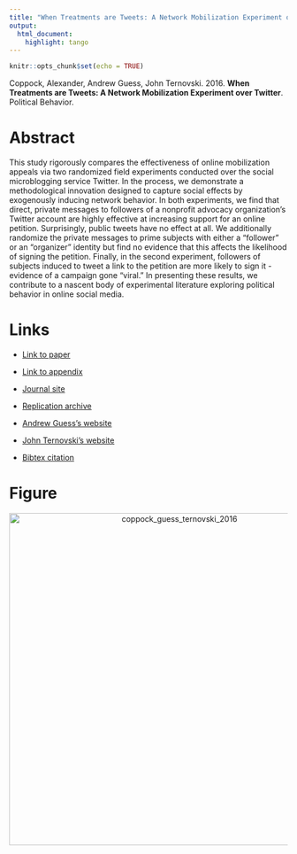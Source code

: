 ```yaml
---
title: "When Treatments are Tweets: A Network Mobilization Experiment over Twitter"
output:
  html_document:
    highlight: tango
---
```


```r
knitr::opts_chunk$set(echo = TRUE)
```

Coppock, Alexander, Andrew Guess, John Ternovski. 2016. <b>When Treatments are Tweets: A Network Mobilization Experiment over Twitter</b>. Political Behavior.

# Abstract
This study rigorously compares the effectiveness of online mobilization appeals via two randomized field experiments conducted over the social microblogging service Twitter. In the process, we demonstrate a methodological innovation designed to capture social effects by exogenously inducing network behavior. In both experiments, we find that direct, private messages to followers of a nonprofit advocacy organization's Twitter account are highly effective at increasing support for an online petition. Surprisingly, public tweets have no effect at all. We additionally randomize the private messages to prime subjects with either a "follower" or an "organizer" identity but find no evidence that this affects the likelihood of signing the petition. Finally, in the second experiment, followers of subjects induced to tweet a link to the petition are more likely to sign it - evidence of a campaign gone "viral." In presenting these results, we contribute to a nascent body of experimental literature exploring political behavior in online social media.

# Links
 - <a href='coppock_guess_ternovski_2016.pdf' target='_blank'>Link to paper</a>
 - <a href='coppock_guess_ternovski_2016_appendix.pdf'target='_blank'>Link to appendix</a>
 - <a href='https://doi.org/10.1007/s11109-015-9308-6'target='_blank'>Journal site</a>
 - <a href='https://doi.org/10.7910/DVN/29548'target='_blank'>Replication archive</a>

 - <a href= 'https://andyguess.com' target='_blank'>Andrew Guess's website</a>
 - <a href= 'http://www.jter.co' target='_blank'>John Ternovski's website</a>
 - <a href='coppock_guess_ternovski_2016.txt'target='_blank'>Bibtex citation</a>

# Figure
<center><img src="display_figures/coppock_guess_ternovski_2016_display.png" alt="coppock_guess_ternovski_2016" width="600"></center>